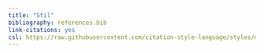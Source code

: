 ```yaml
---
title: "Stil"
bibliography: references.bib
link-citations: yes
csl: https://raw.githubusercontent.com/citation-style-language/styles/master/apa.csl
---
```


